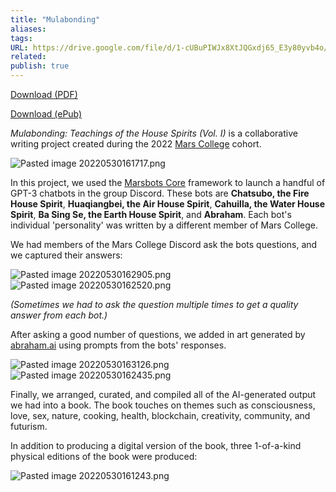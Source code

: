 ```yaml
---
title: "Mulabonding"
aliases: 
tags: 
URL: https://drive.google.com/file/d/1-cUBuPIWJx8XtJQGxdj65_E3y80yvb4o/view?usp=sharing
related:
publish: true
---
```



[Download (PDF)](https://drive.google.com/file/d/1-cUBuPIWJx8XtJQGxdj65_E3y80yvb4o/view?usp=sharing)

[Download (ePub)](https://drive.google.com/file/d/1-SYZN7ich04yuyMyI41jbxoP9SZ8O05z/view?usp=sharing)

*Mulabonding: Teachings of the House Spirits (Vol. I)* is a collaborative writing project created during the 2022 [Mars College](https://mars.college/) cohort. 

<img src="/images/Pasted image 20220530161717.png" alt="Pasted image 20220530161717.png" className="max-w-full h-auto border border-gray-700 my-3 rounded" />

In this project, we used the [Marsbots Core](/projects/marsbots-core) framework to launch a handful of GPT-3 chatbots in the group Discord. These bots are **Chatsubo, the Fire House Spirit**, **Huaqiangbei, the Air House Spirit**, **Cahuilla, the Water House Spirit**, **Ba Sing Se, the Earth House Spirit**, and **Abraham**. Each bot's individual 'personality' was written by a different member of Mars College.

We had members of the Mars College Discord ask the bots questions, and we captured their answers:

<img src="/images/Pasted image 20220530162905.png" alt="Pasted image 20220530162905.png" className="max-w-full h-auto border border-gray-700 my-3 rounded" />

<img src="/images/Pasted image 20220530162520.png" alt="Pasted image 20220530162520.png" className="max-w-full h-auto border border-gray-700 my-3 rounded" />

*(Sometimes we had to ask the question multiple times to get a quality answer from each bot.)*

After asking a good number of questions, we added in art generated by [abraham.ai](https://abraham.ai/) using prompts from the bots' responses.

<img src="/images/Pasted image 20220530163126.png" alt="Pasted image 20220530163126.png" className="max-w-full h-auto border border-gray-700 my-3 rounded" />

<img src="/images/Pasted image 20220530162435.png" alt="Pasted image 20220530162435.png" className="max-w-full h-auto border border-gray-700 my-3 rounded" />

Finally, we arranged, curated, and compiled all of the AI-generated output we had into a book. The book touches on themes such as consciousness, love, sex, nature, cooking, health, blockchain, creativity, community, and futurism.

In addition to producing a digital version of the book, three 1-of-a-kind physical editions of the book were produced:

<img src="/images/Pasted image 20220530161243.png" alt="Pasted image 20220530161243.png" className="max-w-full h-auto border border-gray-700 my-3 rounded" />
